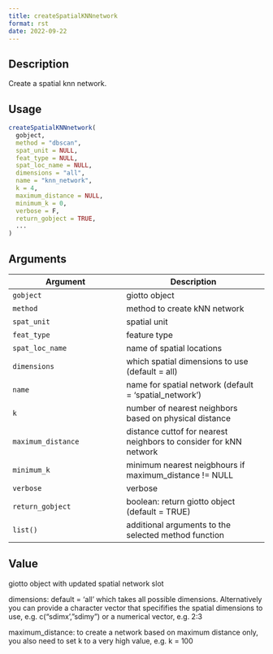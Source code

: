```yaml
--- 
title: createSpatialKNNnetwork 
format: rst 
date: 2022-09-22 
--- 
```


## Description

Create a spatial knn network.


## Usage

```r
createSpatialKNNnetwork(
  gobject,
  method = "dbscan",
  spat_unit = NULL,
  feat_type = NULL,
  spat_loc_name = NULL,
  dimensions = "all",
  name = "knn_network",
  k = 4,
  maximum_distance = NULL,
  minimum_k = 0,
  verbose = F,
  return_gobject = TRUE,
  ...
)
```


## Arguments

Argument      |Description
------------- |----------------
`gobject`     |     giotto object
`method`     |     method to create kNN network
`spat_unit`     |     spatial unit
`feat_type`     |     feature type
`spat_loc_name`     |     name of spatial locations
`dimensions`     |     which spatial dimensions to use (default = all)
`name`     |     name for spatial network (default = 'spatial_network')
`k`     |     number of nearest neighbors based on physical distance
`maximum_distance`     |     distance cuttof for nearest neighbors to consider for kNN network
`minimum_k`     |     minimum nearest neigbhours if maximum_distance != NULL
`verbose`     |     verbose
`return_gobject`     |     boolean: return giotto object (default = TRUE)
`list()`     |     additional arguments to the selected method function


## Value

giotto object with updated spatial network slot
 
 dimensions:  default = 'all' which takes all possible dimensions.
 Alternatively you can provide a character vector that specififies the spatial dimensions to use, e.g. c("sdimx', "sdimy")
 or a numerical vector, e.g. 2:3
 
 maximum_distance:  to create a network based on maximum distance only, you also need to set k to a very high value, e.g. k = 100


